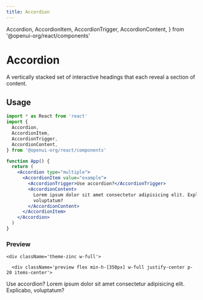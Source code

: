 ```yaml
---
title: Accordion
---
```


  Accordion,
  AccordionItem,
  AccordionTrigger,
  AccordionContent,
} from '@openui-org/react/components'

# Accordion

A vertically stacked set of interactive headings that each reveal a section of content.

## Usage

```jsx
import * as React from 'react'
import {
  Accordion,
  AccordionItem,
  AccordionTrigger,
  AccordionContent,
} from '@openui-org/react/components'

function App() {
  return (
    <Accordion type="multiple">
      <AccordionItem value="example">
        <AccordionTrigger>Use accordion?</AccordionTrigger>
        <AccordionContent>
          Lorem ipsum dolor sit amet consectetur adipisicing elit. Explicabo,
          voluptatum?
        </AccordionContent>
      </AccordionItem>
    </Accordion>
  )
}
```

### Preview

<div className='mt-2 ring-offset-background focus-visible:outline-none focus-visible:ring-2 focus-visible:ring-ring focus-visible:ring-offset-2 relative rounded-md border'>

    <div className='theme-zinc w-full'>

      <div className='preview flex min-h-[350px] w-full justify-center p-20 items-center'>
  <div className="w-full">
      <Accordion type="multiple">
          <AccordionItem value="example">
              <AccordionTrigger>
                  Use accordion?
              </AccordionTrigger>
              <AccordionContent>
                  Lorem ipsum dolor sit amet consectetur adipisicing elit. Explicabo, voluptatum?
              </AccordionContent>
          </AccordionItem>
      </Accordion>
  </div>
</div>
</div>
</div>
